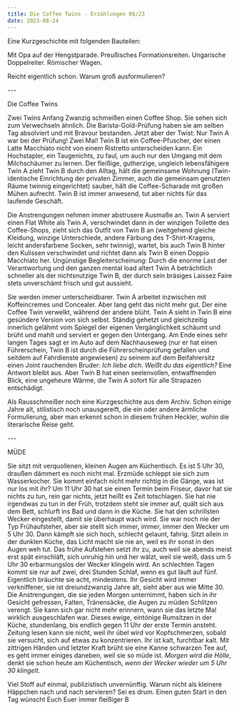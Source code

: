 ```yaml
---
title: Die Coffee Twins - Erzählungen 08/23
date: 2023-08-24
---
```

Eine Kurzgeschichte mit folgenden Bauteilen: 

Mit Opa auf der Hengstparade.
Preußisches Formationsreiten.
Ungarische Doppelreiter.
Römischer Wagen.

Reicht eigentlich schon. Warum groß ausformulieren?

\---

Die Coffee Twins

Zwei Twins Anfang Zwanzig schmeißen einen Coffee Shop. Sie sehen sich zum Verwechseln ähnlich. Die Barista-Gold-Prüfung haben sie am selben Tag absolviert und mit Bravour bestanden. Jetzt aber der Twist: Nur Twin A war bei der Prüfung! Zwei Mal! Twin B ist ein Coffee-Pfuscher, der einen Latte Macchiato nicht von einem Ristretto unterscheiden kann. Ein Hochstapler, ein Taugenichts, zu faul, um auch nur den Umgang mit dem Milchschäumer zu lernen. Der fleißige, gutherzige, ungleich lebensfähigere Twin A zieht Twin B durch den Alltag, hält die gemeinsame Wohnung (Twin-identische Einrichtung der privaten Zimmer, auch die gemeinsam genutzten Räume twinnig eingerichtet) sauber, hält die Coffee-Scharade mit großen Mühen aufrecht. Twin B ist immer anwesend, tut aber nichts für das laufende Geschäft. 

Die Anstrengungen nehmen immer abstrusere Ausmaße an. Twin A serviert einen Flat White als Twin A, verschwindet dann in der winzigen Toilette des Coffee-Shops, zieht sich das Outfit von Twin B an (weitgehend gleiche Kleidung, winzige Unterschiede, andere Färbung des T-Shirt-Kragens, leicht andersfarbene Socken, sehr twinnig), wartet, bis auch Twin B hinter den Kulissen verschwindet und richtet dann als Twin B einen Doppio Macchiato her. Ungünstige Begleiterscheinung: Durch die enorme Last der Verantwortung und den ganzen mental load altert Twin A beträchtlich schneller als der nichtsnutzige Twin B, der durch sein bräsiges Laissez Faire stets unverschämt frisch und gut aussieht. 

Sie werden immer unterscheidbarer. Twin A arbeitet inzwischen mit Koffeincremes und Concealer. Aber lang geht das nicht mehr gut. Der eine Coffee Twin verwelkt, während der andere blüht. Twin A sieht in Twin B eine gesündere Version von sich selbst. Ständig gehetzt und gleichzeitig innerlich gelähmt vom Spiegel der eigenen Vergänglichkeit schäumt und brüht und mahlt und serviert er gegen den Untergang. Am Ende eines sehr langen Tages sagt er im Auto auf dem Nachhauseweg (nur er hat einen Führerschein, Twin B ist durch die Führerscheinprüfung gefallen und seitdem auf Fahrdienste angewiesen) zu seinem auf dem Beifahrersitz einen Joint rauchenden Bruder: *Ich liebe dich. Weißt du das eigentlich?* Eine Antwort bleibt aus. Aber Twin B hat einen seelenvollen, entwaffnenden Blick, eine ungeheure Wärme, die Twin A sofort für alle Strapazen entschädigt.

Als Rausschmeißer noch eine Kurzgeschichte aus dem Archiv. Schon einige Jahre alt, stilistisch noch unausgereift, die ein oder andere ärmliche Formulierung, aber man erkennt schon in diesem frühen Heckler, wohin die literarische Reise geht. 

\---

MÜDE

Sie sitzt mit verquollenen, kleinen Augen am Küchentisch. Es ist 5 Uhr 30, draußen dämmert es noch nicht mal. Erzmüde schleppt sie sich zum Wasserkocher. Sie kommt einfach nicht mehr richtig in die Gänge, was ist nur los mit ihr? Um 11 Uhr 30 hat sie einen Termin beim Friseur, davor hat sie nichts zu tun, rein gar nichts, jetzt heißt es Zeit totschlagen. Sie hat nie irgendwas zu tun in der Früh, trotzdem steht sie immer auf, quält sich aus dem Bett, schlurft ins Bad und dann in die Küche. Sie hat den schrillsten Wecker eingestellt, damit sie überhaupt wach wird. Sie war noch nie der Typ Frühaufsteher, aber sie stellt sich immer, immer, immer den Wecker um 5 Uhr 30. Dann kämpft sie sich hoch, schlecht gelaunt, fahrig. Sitzt allein in der dunklen Küche, das Licht macht sie nie an, weil es ihr sonst in den Augen weh tut. Das frühe Aufstehen setzt ihr zu, auch weil sie abends meist erst spät einschläft, sich unruhig hin und her wälzt, weil sie weiß, dass um 5 Uhr 30 erbarmungslos der Wecker klingeln wird. An schlechten Tagen kommt sie nur auf zwei, drei Stunden Schlaf, wenn es gut läuft auf fünf. Eigentlich bräuchte sie acht, mindestens. Ihr Gesicht wird immer verkniffener, sie ist dreiundzwanzig Jahre alt, sieht aber aus wie Mitte 30. Die Anstrengungen, die sie jeden Morgen unternimmt, haben sich in ihr Gesicht gefressen, Falten, Tränensäcke, die Augen zu müden Schlitzen verengt. Sie kann sich gar nicht mehr erinnern, wann sie das letzte Mal wirklich ausgeschlafen war. Dieses ewige, eintönige Rumsitzen in der Küche, stundenlang, bis endlich gegen 11 Uhr der erste Termin ansteht. Zeitung lesen kann sie nicht, weil ihr übel wird vor Kopfschmerzen, sobald sie versucht, sich auf etwas zu konzentrieren. Ihr ist kalt, furchtbar kalt. Mit zittrigen Händen und letzter Kraft brüht sie eine Kanne schwarzen Tee auf, es geht immer einiges daneben, weil sie so müde ist. *Morgen wird die Hölle*, denkt sie schon heute am Küchentisch, *wenn der Wecker wieder um 5 Uhr 30 klingelt*.

Viel Stoff auf einmal, publizistisch unvernünftig. Warum nicht als kleinere Häppchen nach und nach servieren? Sei es drum. Einen guten Start in den Tag wünscht Euch Euer immer fleißiger B